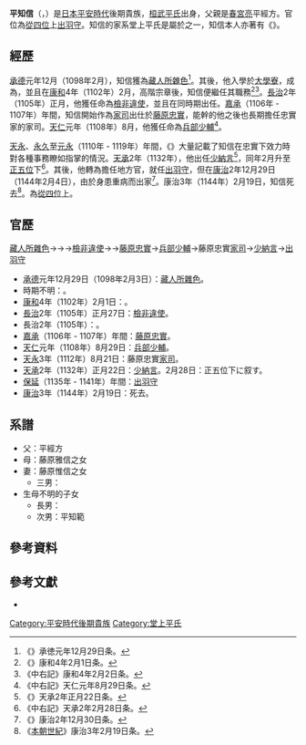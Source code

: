 {{東亞男性歷史人物
|名稱 = 平 知信
|身份 = 
|國家 = 日本
|時代 = [[平安時代|平安時代]]後期
|主君 = [[堀河天皇|堀河天皇]]→[[鳥羽天皇|鳥羽天皇]]→[[崇德天皇|崇德天皇]]→[[近衛天皇|近衛天皇]]
|屆數 =
|最高職務 = 
|前任 =
|繼任 = 
|圖片名稱 =
|圖片大小 = 
|圖片說明 = 
|氏 = [[平氏|堂上平氏]]
|姓 = 
|羅馬拼音 = Taira no Tomonobu
|假名 = {{lang|ja|たいら の とものぶ}}
|官職 = [[藏人_(官職)|藏人所雜色]]→{{Link-ja|紀傳道|紀伝道|文章生}}→{{Link-ja|六位藏人|六位蔵人}}→[[檢非違使|檢非違使]]→{{Link-ja|左衛門尉|左衛門尉|左衛門少尉}}→[[藤原忠實|藤原忠實]]{{Link-ja|職事|職事}}→[[兵部省|兵部少輔]]→藤原忠實[[家司|家司]]→[[少納言|少納言]]→[[出羽國|出羽守]]
|位階 = [[正五位|正五位]]下→[[從四位|從四位]]上
|信仰 =
|出身地 =
|世系 = [[平氏|桓武平氏]]{{Link-ja|平高棟|平高棟|高棟王流}}
|初名 = 
|乳名 = <!--日本、朝鮮、琉球以外人物用-->
|幼名 = 
|別名 = 
|法號 = 
|院號 = 
|其他名號 = 
|出生日期 = 
|出生地點 =
|逝世日期 = [[康治|康治]]3年2月19日（1144年3月24日）
|逝世地點 = 
|廟號 =
|諡號 =
|墓葬 = 
|祠廟 =
|父親 = 平經方
|嫡母 = 
|母親 = 藤原雅信之女
|繼父=
|繼母=
|養父=
|養母=
|猶父= <!--日本人用-->
|烏帽子親= 
|正室 = 
|妻 = 藤原惟信之女
|繼室 =
|側室 =
|正室之父 = 
|正室之嫡母 =
|正室之母 =
|妻之父 = 
|妻之嫡母 =
|妻之母 =
|繼室之父 =
|繼室之嫡母 =
|繼室之母 =
|兄弟 = 
|姊妹 = [[祐子內親王家紀伊|祐子內親王家紀伊]]
|子 = {{Link-ja|平時信|平時信}}<br>平知範<br>{{Link-ja|平信範|平信範}}
|女 = 
|養子 = 
|養女 =
|猶子 = <!--日本人用-->
|婿養子 = <!--日本人用-->
|烏帽子子 = <!--日本人用-->
|繼子 =
|繼女 =
|其他親屬 = 孫女：<br>[[平滋子|平滋子]]<br>[[平時子|平時子]]
|出身 = <!---此处指科举出身--->
|功名 = 
|經歷 = 
|著作 =
|注釋 =
}}

'''平知信'''（{{jpn|j=平知信|hg=たいら の とものぶ|rm=Taira no Tomonobu}}，{{bd|？||1144年|3月24日|catIdx=Taira no Tomonobu}}）是[[日本|日本]][[平安時代|平安時代]]後期貴族，[[平氏|桓武平氏]]{{Link-ja|平高棟|平高棟|高棟王流}}出身，父親是[[春宮坊|春宮亮]]平經方。官位為[[從四位|從四位]]上[[出羽國|出羽守]]。知信的家系堂上平氏是屬於{{Link-ja|日記之家|日記の家}}之一，知信本人亦著有《{{Link-ja|平知信朝臣記|平知信朝臣記}}》。

== 經歷 ==
[[承德_(堀河天皇)|承德]]元年12月（1098年2月），知信獲{{Link-ja|補任|補任}}為[[藏人_(官職)|藏人所雜色]]<ref>《{{Link-ja|中右記|中右記}}》承徳元年12月29日条。</ref>。其後，他入學於[[大學寮|大學寮]]，成為{{Link-ja|紀傳道|紀伝道|文章生}}，並且在[[康和_(日本)|康和]]4年（1102年）2月，{{Link-ja|六位藏人|六位蔵人}}高階宗章{{Link-ja|叙爵|叙爵}}後，知信便繼任其職務<ref>《{{Link-ja|殿曆|殿暦}}》康和4年2月1日条。</ref><ref>《中右記》康和4年2月2日条。</ref>。[[長治_(堀河天皇)|長治]]2年（1105年）正月，他獲任命為[[檢非違使|檢非違使]]，並且在同時期出任{{Link-ja|左衛門尉|左衛門尉|左衛門少尉}}。[[嘉承|嘉承]]（1106年 - 1107年）年間，知信開始作為[[家司|家司]]出仕於[[藤原忠實|藤原忠實]]，能幹的他之後也長期擔任忠實家的家司。[[天仁|天仁]]元年（1108年）8月，他獲任命為[[兵部省|兵部少輔]]<ref>《中右記》天仁元年8月29日条。</ref>。

[[天永|天永]]、[[永久_(年號)|永久]]至[[元永|元永]]（1110年 - 1119年）年間，《{{Link-ja|殿曆|殿暦}}》大量記載了知信在忠實下效力時對各種事務瞭如指掌的情況。[[天承|天承]]2年（1132年），他出任[[少納言|少納言]]<ref>《{{Link-ja|平知信朝臣記|平知信朝臣記}}》天承2年正月22日条。</ref>，同年2月升至[[正五位|正五位]]下<ref>《中右記》天承2年2月28日条。</ref>。其後，他轉為擔任地方官，就任[[出羽國|出羽守]]，但在[[康治|康治]]2年12月29日（1144年2月4日），由於身患重病而出家<ref>《{{Link-ja|台記|台記}}》康治2年12月30日条。</ref>。康治3年（1144年）2月19日，知信死去<ref>《[[本朝世紀|本朝世紀]]》康治3年2月19日条。</ref>。{{Link-ja|極位極官|極位極官|極位}}為[[從四位|從四位]]上。

== 官歷 ==
[[藏人_(官職)|藏人所雜色]]→{{Link-ja|紀傳道|紀伝道|文章生}}→{{Link-ja|六位藏人|六位蔵人}}→[[檢非違使|檢非違使]]→{{Link-ja|左衛門尉|左衛門尉|左衛門少尉}}→[[藤原忠實|藤原忠實]]{{Link-ja|職事|職事}}→[[兵部省|兵部少輔]]→藤原忠實[[家司|家司]]→[[少納言|少納言]]→[[出羽國|出羽守]]
*[[承德_(堀河天皇)|承德]]元年12月29日（1098年2月3日）：[[藏人_(官職)|藏人所雜色]]。
*時期不明：{{Link-ja|紀傳道|紀伝道|文章生}}。
*[[康和_(日本)|康和]]4年（1102年）2月1日：{{Link-ja|六位藏人|六位蔵人}}。
*[[長治_(堀河天皇)|長治]]2年（1105年）正月27日：[[檢非違使|檢非違使]]。
*長治2年（1105年）：{{Link-ja|左衛門尉|左衛門尉|左衛門少尉}}。
*[[嘉承|嘉承]]（1106年 - 1107年）年間：[[藤原忠實|藤原忠實]]{{Link-ja|職事|職事}}。
*[[天仁|天仁]]元年（1108年）8月29日：[[兵部省|兵部少輔]]。
*[[天永|天永]]3年（1112年）8月21日：藤原忠實[[家司|家司]]。
*[[天承|天承]]2年（1132年）正月22日：[[少納言|少納言]]。2月28日：正五位下に叙す。
*[[保延|保延]]（1135年 - 1141年）年間：[[出羽國|出羽守]]
*[[康治|康治]]3年（1144年）2月19日：死去。

== 系譜 ==
*父：平經方
*母：藤原雅信之女
*妻：藤原惟信之女
**三男：{{Link-ja|平信範|平信範}}
*生母不明的子女
**長男：{{Link-ja|平時信|平時信}}
**次男：平知範

==參考資料==
{{reflist}}

==參考文獻== 
*{{cite book |editor={{Link-ja|上杉和彥|上杉和彦}} |script-title=ja:朝日日本歴史人物事典 |publisher=[[朝日新聞社|朝日新聞社]] |year=1994 |isbn=978-4023400528}}

{{DEFAULTSORT:Taira no Tomonobu}}
[[Category:平安時代後期貴族|Category:平安時代後期貴族]]
[[Category:堂上平氏|Category:堂上平氏]]